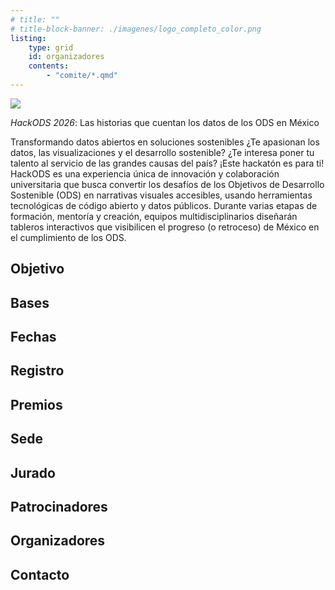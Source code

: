 ```yaml
---
# title: ""
# title-block-banner: ./imagenes/logo_completo_color.png
listing:
    type: grid
    id: organizadores
    contents:
        - "comite/*.qmd"
---
```

    
![](imagenes/hackods_unam_logo_min.png){fig-align="center"}


*HackODS 2026*: Las historias que cuentan los datos de los ODS en México

Transformando datos abiertos en soluciones sostenibles
¿Te apasionan los datos, las visualizaciones y el desarrollo sostenible?
¿Te interesa poner tu talento al servicio de las grandes causas del país?
¡Este hackatón es para ti!
HackODS es una experiencia única de innovación y colaboración universitaria que busca convertir los desafíos de los Objetivos de Desarrollo Sostenible (ODS) en narrativas visuales accesibles, usando herramientas tecnológicas de código abierto y datos públicos.
Durante varias etapas de formación, mentoría y creación, equipos multidisciplinarios diseñarán tableros interactivos que visibilicen el progreso (o retroceso) de México en el cumplimiento de los ODS.

##  Objetivo {#Objetivo}

 

##  Bases {#Bases}


## Fechas {#Fechas}

## Registro {#Registro} 

## Premios {#Premios}

## Sede {#Sede}

## Jurado {#Jurado}

## Patrocinadores {#Patrocinadores}

## Organizadores {#Organizadores}

::: {#organizadores}
:::


## Contacto {#Contacto}